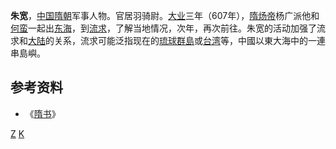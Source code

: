 '''朱宽'''{{BD|6世纪||7世纪|catIdx=Z}}，[[中国|中国]][[隋朝|隋朝]]军事人物。官居羽骑尉。[[大业|大业]]三年（607年），[[隋炀帝|隋炀帝]]杨广派他和[[何蛮|何蛮]]一起出[[东海|东海]]，到[[流求|流求]]，了解当地情况，次年，再次前往。朱宽的活动加强了流求和[[大陆|大陆]]的关系，流求可能泛指现在的[[琉球群島|琉球群島]]或[[台湾|台湾]]等，中國以東大海中的一連串島嶼。 
== 参考资料 ==
*《[[隋书|隋书]]》
[[Category:隋朝人|Z]]
[[Category:朱姓|K]]
